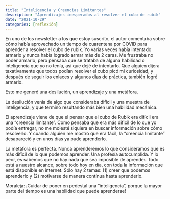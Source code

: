 ```yaml
---
title: "Inteligencia y Creencias Limitantes"
description: "Aprendizajes inesperados al resolver el cubo de rubik"
date: "2021-10-29"
categories: [reflexión]
---
```


En uno de los newsletter a los que estoy suscrito, el autor comentaba sobre cómo había aprovechado un tiempo de cuarentena por COVID para aprender a resolver el cubo de rubik. Yo varias veces había intentado armarlo y nunca había logrado armar más de 2 caras. Me frustraba no poder armarlo, pero pensaba que se trataba de alguna habilidad o inteligencia que yo no tenía, así que dejé de intentarlo. Que alguien dijera taxativamente que todos podían resolver el cubo  picó mi curiosidad, y después de seguir los enlaces y algunos días de práctica, también logré armarlo.

Esto me generó una desilución, un aprendizaje y una metáfora.

La desilución venía de algo que consideraba difícil y una muestra de inteligencia, y que terminó resultando más bien una habilidad mecánica.  

El aprendizaje viene de que el pensar que el cubo de Rubik era difícil era una "creencia limitante". Como pensaba que era más dificil de lo que yo podía entregar, no me molesté siquiera en buscar información sobre cómo resolverlo. Y cuando alguien me mostró que era fácil, la "creencia limitante" desapareció y en unos días ya pude aprenderlo. 

La metáfora es perfecta. Nunca aprenderemos lo que consideramos que es más difícil de lo que podemos aprender. Una profesía autocumplida. Y lo peor, es sabemos que no hay nada que sea imposible de aprender. Todo está a nuestro alcance, sobre todo hoy en día, con toda la información que está disponible en internet. Sólo hay 2 temas: (1) creer que podemos aprenderlo y (2) motivarse de manera contínua hasta aprenderlo.

Moraleja: ¡Cuidar de poner en pedestal una "inteligencia", porque la mayor parte del tiempo es una habilidad que puede aprenderse!
